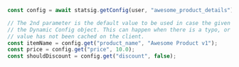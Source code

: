 ```jsx
const config = await statsig.getConfig(user, "awesome_product_details");

// The 2nd parameter is the default value to be used in case the given parameter name does not exist on
// the Dynamic Config object. This can happen when there is a typo, or when the user is offline and the
// value has not been cached on the client.
const itemName = config.get("product_name", "Awesome Product v1");
const price = config.get("price", 10.0);
const shouldDiscount = config.get("discount", false);
```
